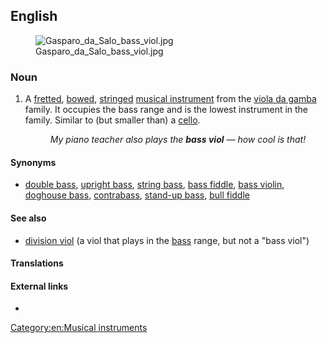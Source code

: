 ==English==
[[File:Gasparo da Salo bass viol.jpg|thumb|upright]]

===Noun===
{{en-noun|head=[[bass]] [[viol]]}}

# A [[fretted]], [[bowed]], [[stringed]] [[musical instrument]] from the [[viola da gamba]] family. It occupies the bass range and is the lowest instrument in the family. Similar to (but smaller than) a [[cello]].
#: ''My piano teacher also plays the '''bass viol''' &mdash; how cool is that!''

====Synonyms====
* [[double bass]], [[upright bass]], [[string bass]], [[bass fiddle]], [[bass violin]], [[doghouse bass]], [[contrabass]], [[stand-up bass]], [[bull fiddle]]

====See also====
* [[division viol]] (a viol that plays in the [[bass]] range, but not a "bass viol")

====Translations====
{{trans-see|musical instrument|double bass}}

====External links====
* {{pedia}}
[[Category:en:Musical instruments]]
